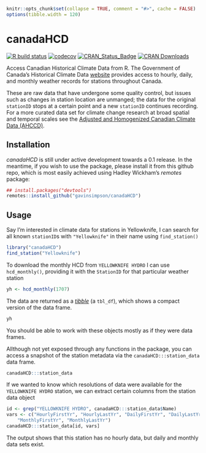 ```r
knitr::opts_chunk$set(collapse = TRUE, comment = "#>", cache = FALSE)
options(tibble.width = 120)
```
# canadaHCD

<!-- badges: start -->
[![R build status](https://github.com/gavinsimpson/canadaHCD/workflows/R-CMD-check/badge.svg)](https://github.com/gavinsimpson/canadaHCD/actions)
[![codecov](https://codecov.io/gh/gavinsimpson/canadaHCD/branch/main/graph/badge.svg?token=vDjUqs13Fb)](https://app.codecov.io/gh/gavinsimpson/canadaHCD)
[![CRAN\_Status\_Badge](https://www.r-pkg.org/badges/version/canadaHCD)](https://cran.r-project.org/package=gratia)
[![CRAN Downloads](https://cranlogs.r-pkg.org/badges/grand-total/gratia)](https://cran.r-project.org/package=gratia)
<!-- badges: end -->

Access Canadian Historical Climate Data from R. The Government of Canada's
Historical Climate Data [website](http://climate.weather.gc.ca/index_e.html)
provides access to hourly, daily, and monthly weather records for stations
throughout Canada.

These are raw data that have undergone some quality control, but issues such
as changes in station location are unmanged; the data for the original
`stationID` stops at a certain point and a new `stationID` continues recording.
For a more curated data set for climate change research at broad spatial and
temporal scales see the [Adjusted and Homogenized Canadian Climate Data (AHCCD)](http://ec.gc.ca/dccha-ahccd/default.asp?lang=En&n=B1F8423A-1).

## Installation

*canadaHCD* is still under active development towards a 0.1 release. In the
meantime, if you wish to use the package, please install it from this github
repo, which is most easily achieved using Hadley Wickham's *remotes* package:

```r
## install.packages("devtools")
remotes::install_github("gavinsimpson/canadaHCD")
```

## Usage

Say I'm interested in climate data for stations in Yellowknife, I can search
for all known `stationID`s with `"Yellowknife"` in their name using
`find_station()`

```r
library("canadaHCD")
find_station("Yellowknife")
```

To download the monthly HCD from `YELLOWKNIFE HYDRO` I can use `hcd_monthly()`,
providing it with the `StationID` for that particular weather station

```r
yh <- hcd_monthly(1707)
```

The data are returned as a [*tibble*](https://cran.r-project.org/web/packages/tibble/vignettes/tibble.html)
(a `tbl_df`), which shows a compact version of the data frame.

```r
yh
```

You should be able to work with these objects mostly as if they were data frames.

Allthough not yet exposed through any functions in the package, you can
access a snapshot of the station metadata via the `canadaHCD:::station_data`
data frame.

```r
canadaHCD:::station_data
```

If we wanted to know which resolutions of data were available for the
`YELLOWKNIFE HYDRO` station, we can extract certain columns from the station
data object

```r
id <- grep("YELLOWKNIFE HYDRO", canadaHCD:::station_data$Name)
vars <- c("HourlyFirstYr", "HourlyLastYr", "DailyFirstYr", "DailyLastYr",
    "MonthlyFirstYr", "MonthlyLastYr")
canadaHCD:::station_data[id, vars]
```

The output shows that this station has no hourly data, but daily and monthly
data sets exist.
